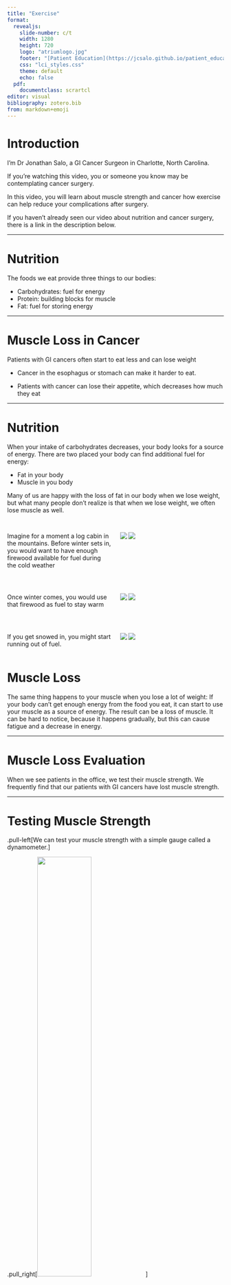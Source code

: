 ```yaml
---
title: "Exercise"
format: 
  revealjs:
    slide-number: c/t
    width: 1280
    height: 720
    logo: "atriumlogo.jpg"
    footer: "[Patient Education](https://jcsalo.github.io/patient_education/)"
    css: "lci_styles.css"
    theme: default
    echo: false
  pdf:
    documentclass: scrartcl
editor: visual
bibliography: zotero.bib
from: markdown+emoji
---
```


# Introduction

I’m Dr Jonathan Salo, a GI Cancer Surgeon in Charlotte, North Carolina.

If you're watching this video, you or someone you know may be contemplating cancer surgery.

In this video, you will learn about muscle strength and cancer how exercise can help reduce your complications after surgery.

If you haven't already seen our video about nutrition and cancer surgery, there is a link in the description below.

------------------------------------------------------------------------

# Nutrition

The foods we eat provide three things to our bodies:

-   Carbohydrates: fuel for energy
-   Protein: building blocks for muscle
-   Fat: fuel for storing energy

------------------------------------------------------------------------

# Muscle Loss in Cancer

Patients with GI cancers often start to eat less and can lose weight

-   Cancer in the esophagus or stomach can make it harder to eat.

-   Patients with cancer can lose their appetite, which decreases how much they eat

------------------------------------------------------------------------

# Nutrition

When your intake of carbohydrates decreases, your body looks for a source of energy. There are two placed your body can find additional fuel for energy:

-   Fat in your body
-   Muscle in you body

Many of us are happy with the loss of fat in our body when we lose weight, but what many people don't realize is that when we lose weight, we often lose muscle as well.

##


:::: {.columns}  

::: {.column width="50%" .fragment} 
Imagine for a moment a log cabin in the mountains. Before winter sets in, you would want to have enough firewood available for fuel during the cold weather
:::  

::: {.column width="50%" .fragment} 
![]("images/cabin-918914_1920.jpg")
![]("images/chainsaw-2396616_1920.jpg")
:::  

::::


##


:::: {.columns}  

::: {.column width="50%" .fragment} 
Once winter comes, you would use that firewood as fuel to stay warm
:::  

::: {.column width="50%" .fragment} 
![]("images/wood-1146640_1920.jpg")
![]("images/fireplace-5103159_1920.jpg")
:::  

::::

##



:::: {.columns}  

::: {.column width="50%" .fragment} 
If you get snowed in, you might start running out of fuel.
:::  

::: {.column width="50%" .fragment} 
![]("images/log-building-340492_1920.jpg")
![]("images/fire-4411097_1920.jpg")
:::  

::::


# Muscle Loss

The same thing happens to your muscle when you lose a lot of weight: If your body can't get enough energy from the food you eat, it can start to use your muscle as a source of energy. The result can be a loss of muscle. It can be hard to notice, because it happens gradually, but this can cause fatigue and a decrease in energy.

------------------------------------------------------------------------

# Muscle Loss Evaluation

When we see patients in the office, we test their muscle strength. We frequently find that our patients with GI cancers have lost muscle strength.

------------------------------------------------------------------------

# Testing Muscle Strength

.pull-left\[We can test your muscle strength with a simple gauge called a dynamometer.\]

.pull_right\[<img src="images/450px-Hand_dynamometer.jpg" width="50%" height="50%"/>\]

------------------------------------------------------------------------

# Patient Health and Esophagectomy Outcomes

About half of our patients have good strength, shown in green. A quarter are have low strength, shown in red Another quarter are in the middle, shown in yellow

------------------------------------------------------------------------

```r
library(ggplot2)

#create data frame
data <- data.frame("Group" = c('Good', 'Middle', 'Low'),
                   "amount" = c(50, 25, 25),
                   "risk" = c(.1,.05,.005),
                   "pos" = c(75,13,36))
data<-data[order(-data$risk),]
data$category<-factor(data$Group, levels = c("Low","Middle","Good"))
legend_ord<-c("Good","Middle","Low")

#create pie chart
ggplot(data, aes(x="", y=amount, fill=Group)) +
  geom_bar(stat="identity", width=1) +
  coord_polar("y", start=pi) +
  theme_void()+
  #scale_fill_discrete(breaks=legend_ord)
  scale_fill_manual(values=c("#008450","#EFB700","#B81D13"), breaks=legend_ord)+
  theme(legend.position="none")+
  geom_text(aes(x=1, y = pos, label = Group),size=8)+
  labs(title="Muscle Strength", face="bold", size=14)+
  theme(plot.title=element_text(size=20, face="bold", hjust=0.5))

#data

```

------------------------------------------------------------------------

The risk of pneumonia after esophagectomy depends upon muscle strength. For patients with good strength, the rate of pneumonia is 5%. But for the group with low strength, the rate of pneumonia is 20%.

------------------------------------------------------------------------

```r
library(ggplot2)
df1<-data.frame(pneumonia=c(0.20,0.10,0.05),strength=c("Low","Middle","Good"),pneumonia_labels =c("20%\nLow\nStrength","10%\nMiddle","5%\nGood"))
strengths=c("Low","Middle","Good")
group_widths=c(25,25,50)
p<-ggplot(data=df1, aes(x=strength,y=pneumonia))+
  geom_bar(stat="identity", fill=c("#B81D13","#EFB700","#008450"))+scale_x_discrete(limits=strengths)+scale_y_continuous(labels = scales::percent_format(accuracy=1)) +
        geom_text(aes(label=pneumonia_labels),vjust=1.2, color="white",size=11)+
  theme_minimal()+
  theme( axis.text=element_text(size=20,face="bold"),axis.title.x=element_text(size=20, face="bold"),axis.title.y=element_text(size=20, face="bold"),plot.title = element_text(hjust=0.5,face="bold",size=24)) +
  ggtitle("Risk of Pneumonia after Esophagectomy") +
  labs(y="Percent With Pneumonia",x="Muscle Strength") 
p
```

------------------------------------------------------------------------

## Muscle Strength and Esophagectomy


:::: {.columns}  

::: {.column width="50%" .fragment} 
The results of our research suggest a simple answer: The risk of pneumonia after surgery is related to a patient's muscle strength
:::  

::: {.column width="50%" .fragment} 
![]("images/emancipation-156066_1280.png")
:::  

::::




##


:::: {.columns}  

::: {.column width="50%" .fragment} 
Now this doesn't mean that you need to look like this to be able to get through your esophagectomy
:::  

::: {.column width="50%" .fragment} 
![](src="images/man-461195_1920.jpg")
:::  

::::

The good news is that you can increase your muscle mass before surgery in two very simple ways:

-   Good nutrition with lots of protein

-   Exercise

------------------------------------------------------------------------

To rebuild muscle, the average man needs to consume 75 grams of protein per day, and women at least 60 grams.

If you haven't watched our video on Nutrition for Esophageal Cancer Treatment, there will be a link at the end of the video.

------------------------------------------------------------------------

# Exercise

When it comes to exercise, we ask our patients to engage in 30 minutes of vigorous exercise 6 days per week in preparation for surgery.

We define *vigorous* exercise as working hard enough that it's hard to carry on a conversation while exercising. You should still be able to breath easily, but working just hard enough that talking is difficult.

It's important to start slow, especially if you haven't been used to exercising.

------------------------------------------------------------------------

# Heart Rate

Another way to judge your heart rate is to use a heart rate monitor. The following is an approximate range of heart rate during exerise:

| Age | Minimum | Maximum |
|-----|---------|---------|
| 40  | 125     | 150     |
| 50  | 120     | 145     |
| 60  | 112     | 135     |
| 70  | 105     | 127     |

------------------------------------------------------------------------

# Heart Rate Monitors


:::: {.columns}  

::: {.column width="50%" .fragment} 
A heart rate monitor doesn't need to be expensive.

Here are some monitors from either WalMart or Amazon for less than \$25:
:::  

::: {.column width="50%" .fragment} 
![](src="images/fm_1.jpg")
![](src="images/fm_2.jpg")
![](src="images/fm_3.jpg")
:::  

::::


# Exercise Options


:::: {.columns}  

::: {.column width="50%" .fragment} 
If you have access to a gym, that would be an excellent option. You'll be surrounded by other people who are exercising, and that can help you get started.
:::  

::: {.column width="50%" .fragment} 
![]src="images/sports-1962574_1920.jpg")

:::  

::::


# Exercise Bike


:::: {.columns}  

::: {.column width="50%" .fragment} 
A stationary exercise bike is a great option. If allows you to exercise consistently despite the weather, and it's more convenient than going to the gym.
:::  

::: {.column width="50%" .fragment} 
![]src="images/00o0o_fZ5KwSJXSH2z_0v20t2_1200x900.jpg")

:::  

::::

# Exercise Bike
:::: {.columns}  

::: {.column width="50%" .fragment} 
An exercise bike doesn't need to be expensive. Here are some examples of bikes offered on Craigslist.
:::  

::: {.column width="50%" .fragment} 
![]src="images/00t0t_bUUWOrlZtvZz_0t20CI_1200x900.jpg")
![]src="images/00U0U_7zZcZF7qli9z_0CI0t2_1200x900.jpg")
![]src="images/00O0O_iy4b4gud4DMz_0CI0t2_1200x900.jpg")
![]src="images/00101_hx38gIzONSPz_0lM0t2_1200x900.jpg")
:::  

::::



Keep in mind that a lot of people buy exercise equipment as part of a New Year's resolution, but then by February 1st they are collecting dust.

Don't be afraid to ask friends, family, and neighbors if anyone has a bike you can borrow as part of your cancer treatment.

------------------------------------------------------------------------

# Walking

.pull-left\[Another option if you can't get access to a gym or exercise equipment is walking. Bear in mind that if you want to get the most benefit from walking, it will need to be a brisk. \]

.pull-right\[<img src="images/nature-2587309_1920.jpg" width="100%" height="100%"/>\]

------------------------------------------------------------------------

.pull-left\[ If you choose to walk for exercise, it will be important to use a heart rate monitor to make sure you can push yourself to walk at a brisk pace. Remember: the goal is to work hard enough that you have difficulty talking while you're exercising. \]

.pull-right\[<img src="images/heart-rate-monitoring-device-1903997_1280.jpg" width="100%" height="100%"/>\]

------------------------------------------------------------------------

# Heart Disease

.pull-left\[If you have heart disease, or high blood pressure, I have one simple message before starting to exercise. Stop, and ask your primary care doctor or cardiologist before starting to exercise. They can help you design an exercise program that will be safe for you.\]

.pull-right\[<img src="images/stop-1374937_1920.jpg" width="100%" height="100%"/>\]

------------------------------------------------------------------------

# Good News

The good news is that with proper nutrition and exercise, you can increase your muscle strength, and we have good reason to believe this will reduce your risk of complications after surgery.

------------------------------------------------------------------------

If you or a family member have had an encounter with preparing for esophageal cancer surgery, I would love to hear about your experience, so please take a minute to leave a comment below. We're constantly creating new videos, so please subscribe to be notified of new videos when we post them.

------------------------------------------------------------------------

Here are some additional videos you may find helpful
